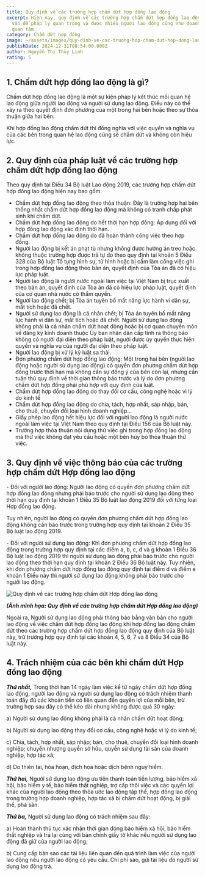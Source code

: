 ```yaml
---
title: Quy định về các trường hợp chấm dứt Hợp đồng lao động
excerpt: Hiện nay, quy định về các trường hợp chấm dứt hợp đồng lao động là một
  vấn đề pháp lý quan trọng và được nhiều người lao động cũng như doanh nghiệp
  quan tâm.
category: Chấm dứt hợp đồng
image: ~/assets/images/quy-dinh-ve-cac-truong-hop-cham-dut-hop-dong-lao-dong-yplawfirm.jpg
publishDate: 2024-12-31T08:54:00.000Z
author: Nguyễn Thị Thùy Linh
rating: 5
---
```

## 1. Chấm dứt hợp đồng lao động là gì?

Chấm dứt hợp đồng lao động là một sự kiện pháp lý kết thúc mối quan hệ lao động giữa người lao động và người sử dụng lao động. Điều này có thể xảy ra theo quyết định đơn phương của một trong hai bên hoặc theo sự thỏa thuận giữa hai bên. 

Khi hợp đồng lao động chấm dứt thì đồng nghĩa với việc quyền và nghĩa vụ của các bên trong quan hệ lao động cũng sẽ chấm dứt và không còn hiệu lực.

## 2. Quy định của pháp luật về các trường hợp chấm dứt hợp đồng lao động

Theo quy định tại Điều 34 Bộ luật Lao động 2019, các trường hợp chấm dứt hợp đồng lao động hiện nay bao gồm:

* Chấm dứt hợp đồng lao động theo thỏa thuận: Đây là trường hợp hai bên thống nhất chấm dứt hợp đồng lao động mà không có tranh chấp phát sinh khi chấm dứt.
* Chấm dứt hợp đồng lao động do hết thời hạn hợp đồng: Áp dụng đối với hợp đồng lao động xác định thời hạn.
* Chấm dứt hợp đồng lao động do đã hoàn thành công việc theo hợp đồng.
* Người lao động bị kết án phạt tù nhưng không được hưởng án treo hoặc không thuộc trường hợp được trả tự do theo quy định tại khoản 5 Điều 328 của Bộ luật Tố tụng hình sự, tử hình hoặc bị cấm làm công việc ghi trong hợp đồng lao động theo bản án, quyết định của Tòa án đã có hiệu lực pháp luật.
* Người lao động là người nước ngoài làm việc tại Việt Nam bị trục xuất theo bản án, quyết định của Tòa án đã có hiệu lực pháp luật, quyết định của cơ quan nhà nước có thẩm quyền.
* Người lao động chết; bị Tòa án tuyên bố mất năng lực hành vi dân sự, mất tích hoặc đã chết.
* Người sử dụng lao động là cá nhân chết; bị Tòa án tuyên bố mất năng lực hành vi dân sự, mất tích hoặc đã chết. Người sử dụng lao động không phải là cá nhân chấm dứt hoạt động hoặc bị cơ quan chuyên môn về đăng ký kinh doanh thuộc Ủy ban nhân dân cấp tỉnh ra thông báo không có người đại diện theo pháp luật, người được ủy quyền thực hiện quyền và nghĩa vụ của người đại diện theo pháp luật.
* Người lao động bị xử lý kỷ luật sa thải.
* Đơn phương chấm dứt hợp đồng lao động: Một trong hai bên (người lao động hoặc người sử dụng lao động) có quyền đơn phương chấm dứt hợp đồng trước thời hạn mà không cần sự đồng ý của bên còn lại, nhưng cần tuân thủ quy định về thời gian thông báo trước và lý do đơn phương chấm dứt hợp đồng phải phù hợp với quy định của luật.
* Chấm dứt hợp đồng lao động do thay đổi cơ cấu, công nghệ hoặc vì lý do kinh tế
* Chấm dứt hợp đồng lao động do chia, tách, hợp nhất, sáp nhập, bán, cho thuê, chuyển đổi loại hình doanh nghiệp…
* Giấy phép lao động hết hiệu lực đối với người lao động là người nước ngoài làm việc tại Việt Nam theo quy định tại Điều 156 của Bộ luật này.
* Trường hợp thỏa thuận nội dung thử việc ghi trong hợp đồng lao động mà thử việc không đạt yêu cầu hoặc một bên hủy bỏ thỏa thuận thử việc.

## 3. Quy định về việc thông báo của các trường hợp chấm dứt Hợp đồng lao động

\- Đối với người lao động: Người lao động có quyền đơn phương chấm dứt hợp đồng lao động nhưng phải báo trước cho người sử dụng lao động theo thời hạn quy định tại khoản 1 Điều 35 Bộ luật lao động 2019 đối với từng loại Hợp đồng lao động.

Tuy nhiên, người lao động có quyền đơn phương chấm dứt hợp đồng lao động không cần báo trước trong trường hợp quy định tại khoản 2 Điều 35 Bộ luật lao động 2019.

\- Đối với người sử dụng lao động: Khi đơn phương chấm dứt hợp đồng lao động trong trường hợp quy định tại các điểm a, b, c, đ và g khoản 1 Điều 36 Bộ luật lao động 2019 thì người sử dụng lao động phải báo trước cho người lao động theo thời hạn quy định tại khoản 2 Điều 36 Bộ luật này. Tuy nhiên, khi đơn phương chấm dứt hợp đồng lao động quy định tại điểm d và điểm e khoản 1 Điều này thì người sử dụng lao động không phải báo trước cho người lao động.

![Quy định về các trường hợp chấm dứt Hợp đồng lao động](~/assets/images/quy-dinh-ve-cac-truong-hop-cham-dut-hop-dong-lao-dong.jpg "Quy định về các trường hợp chấm dứt Hợp đồng lao động")

***(Ảnh minh họa: Quy định về các trường hợp chấm dứt Hợp đồng lao động)***

Ngoài ra, Người sử dụng lao động phải thông báo bằng văn bản cho người lao động về việc chấm dứt hợp đồng lao động khi hợp đồng lao động chấm dứt theo các trường hợp chấm dứt hợp đồng lao động quy định của Bộ luật này, trừ trường hợp quy định tại các khoản 4, 5, 6, 7 và 8 Điều 34 của Bộ luật này.

## 4. Trách nhiệm của các bên khi chấm dứt Hợp đồng lao động

***Thứ nhất,*** Trong thời hạn 14 ngày làm việc kể từ ngày chấm dứt hợp đồng lao động, người lao động và người sử dụng lao động có trách nhiệm thanh toán đầy đủ các khoản tiền có liên quan đến quyền lợi của mỗi bên, trừ trường hợp sau đây có thể kéo dài nhưng không được quá 30 ngày:

a) Người sử dụng lao động không phải là cá nhân chấm dứt hoạt động;

b) Người sử dụng lao động thay đổi cơ cấu, công nghệ hoặc vì lý do kinh tế;

c) Chia, tách, hợp nhất, sáp nhập; bán, cho thuê, chuyển đổi loại hình doanh nghiệp; chuyển nhượng quyền sở hữu, quyền sử dụng tài sản của doanh nghiệp, hợp tác xã;

d) Do thiên tai, hỏa hoạn, địch họa hoặc dịch bệnh nguy hiểm.

***Thứ hai,*** Người sử dụng lao động ưu tiên thanh toán tiền lương, bảo hiểm xã hội, bảo hiểm y tế, bảo hiểm thất nghiệp, trợ cấp thôi việc và các quyền lợi khác của người lao động theo thỏa ước lao động tập thể, hợp đồng lao động trong trường hợp doanh nghiệp, hợp tác xã bị chấm dứt hoạt động, bị giải thể, phá sản.

***Thứ ba,*** Người sử dụng lao động có trách nhiệm sau đây:

a) Hoàn thành thủ tục xác nhận thời gian đóng bảo hiểm xã hội, bảo hiểm thất nghiệp và trả lại cùng với bản chính giấy tờ khác nếu người sử dụng lao động đã giữ của người lao động;

b) Cung cấp bản sao các tài liệu liên quan đến quá trình làm việc của người lao động nếu người lao động có yêu cầu. Chi phí sao, gửi tài liệu do người sử dụng lao động trả.
